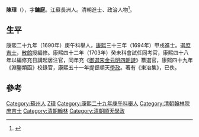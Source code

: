 {{Otheruses|other=名为陳璋的其他人物|陳璋}}

'''陳璋'''（{{bd|？||？||Chen}}），字'''鏞庭'''。江蘇長洲人。清朝進士、政治人物<ref>{{Cite book|title=中国美术家大辞典 下|last=赵禄祥主编|first=|publisher=北京：北京出版社|year=2007.07|isbn=978-7-200-06879-5|location=|pages=1087}}</ref>。

==生平 ==
康熙二十九年（1690年）庚午科舉人，[[康熙|康熙]]三十三年（1694年）甲戌進士。選[[庶吉士|庶吉士]]，[[散館|散館]]授編修。康熙四十二年（1703年）癸未科會試任同考官，康熙四十八年以編修充日講起居注官，同年充《[[御選宋金元明四朝詩|御選宋金元明四朝詩]]》纂選官，康熙四十九年《淵鑒類函》校錄官，康熙五十一年提督順天[[學政|學政]]。著有《東冶集》，已佚。

==參考==
{{reflist}}

{{康熙三十三年甲戌科殿試金榜}}

{{Authority control}}

{{DEFAULTSORT:Chen陳}}
[[Category:蘇州人|Category:蘇州人]]
[[Category:陳姓|Z璋]]
[[Category:康熙二十九年庚午科舉人|Category:康熙二十九年庚午科舉人]]
[[Category:清朝翰林院庶吉士|Category:清朝翰林院庶吉士]]
[[Category:清朝翰林|Category:清朝翰林]]
[[Category:清朝順天學政|Category:清朝順天學政]]